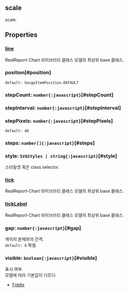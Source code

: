 ## scale
scale.
## Properties

### [line](./linear/line)
RealReport-Chart 라이브러리 클래스 모델의 최상위 base 클래스.

  

### position[#position]


`default: GaugeItemPosition.DEFAULT`  

### stepCount: `number{:javascript}`[#stepCount]

### stepInterval: `number{:javascript}`[#stepInterval]

### stepPixels: `number{:javascript}`[#stepPixels]
`default: 48`  

### steps: `number[]{:javascript}`[#steps]

### style: `SVGStyles | string{:javascript}`[#style]
스타일셋 혹은 class selector.  

### [tick](./linear/tick)
RealReport-Chart 라이브러리 클래스 모델의 최상위 base 클래스.

  

### [tickLabel](./linear/tickLabel)
RealReport-Chart 라이브러리 클래스 모델의 최상위 base 클래스.

  

### gap: `number{:javascript}`[#gap]
게이지 본체와의 간격.  
`default: 8` 픽셀. 

### visible: `boolean{:javascript}`[#visible]
표시 여부.\
모델에 따라 기본값이 다르다.
- [Fiddle](https:/jsfiddle.net/gh/get/library/pure/realgrid/realchart-demo/tree/master/bargroup/bargroup-multi)  
